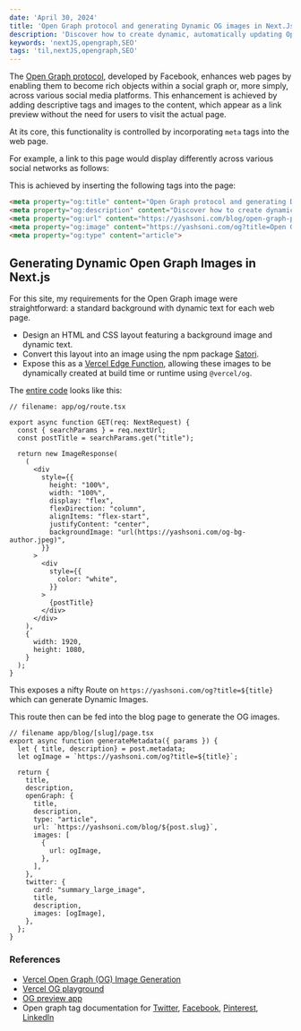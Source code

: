 ```yaml
---
date: 'April 30, 2024'
title: 'Open Graph protocol and generating Dynamic OG images in Next.Js'
description: 'Discover how to create dynamic, automatically updating Open Graph images in Next.js for visually rich link previews'
keywords: 'nextJS,opengraph,SEO'
tags: 'til,nextJS,opengraph,SEO'
---
```


The [Open Graph protocol](https://ogp.me/), developed by Facebook, enhances web pages by enabling them to become rich objects within a social graph or, 
more simply, across various social media platforms. 
This enhancement is achieved by adding descriptive tags and images to the content, which appear as a link preview without the need for users to visit the actual page.

At its core, this functionality is controlled by incorporating `meta` tags into the web page.

<Table
  data={{
    headers: [
      'meta tag name',
      'description'
    ],
    rows: [
        ['og:title', 'The title of your object as it should appear within the graph, e.g.'],      
        ['og:description', 'A one to two sentence description of your object.'],
        ['og:type', 'The type of your object, e.g., "video.movie". Depending on the type you specify, other properties may also be required.'],
        ['og:image' ,'An image URL which should represent your object within the graph.'],
        ['og:url', 'The canonical URL of your object that will be used as its permanent ID in the graph.'],
    ],
  }}
/>

For example, a link to this page would display differently across various social networks as follows: 

This is achieved by inserting the following tags into the page: 

```html
<meta property="og:title" content="Open Graph protocol and generating Dynamic OG images in Next.Js">
<meta property="og:description" content="Discover how to create dynamic, automatically updating Open Graph images in Next.js for visually rich link previews">
<meta property="og:url" content="https://yashsoni.com/blog/open-graph-protocol-and-generating-dynamic-OG-images">
<meta property="og:image" content="https://yashsoni.com/og?title=Open Graph protocol and generating dynamic OG images">
<meta property="og:type" content="article">
```

## Generating Dynamic Open Graph Images in Next.js

For this site, my requirements for the Open Graph image were straightforward: a standard background with dynamic text for each web page.

- Design an HTML and CSS layout featuring a background image and dynamic text.
- Convert this layout into an image using the npm package [Satori](https://github.com/vercel/satori).
- Expose this as a [Vercel Edge Function](https://vercel.com/docs/functions), allowing these images to be dynamically created at build time or runtime using `@vercel/og`.

The [entire code](https://github.com/yashatgit/yashsoni.com/blob/master/app/og/route.tsx) looks like this:
```TSX
// filename: app/og/route.tsx

export async function GET(req: NextRequest) {
  const { searchParams } = req.nextUrl;
  const postTitle = searchParams.get("title");
  
  return new ImageResponse(
    (
      <div
        style={{
          height: "100%",
          width: "100%",
          display: "flex",
          flexDirection: "column",
          alignItems: "flex-start",
          justifyContent: "center",
          backgroundImage: "url(https://yashsoni.com/og-bg-author.jpeg)",
        }}
      >
        <div
          style={{
            color: "white",            
          }}
        >
          {postTitle}
        </div>
      </div>
    ),
    {
      width: 1920,
      height: 1080,
    }
  );
}
```

This exposes a nifty Route on `https://yashsoni.com/og?title=${title}` which can generate Dynamic Images.

This route then can be fed into the blog page to generate the OG images.

```tsx
// filename app/blog/[slug]/page.tsx
export async function generateMetadata({ params }) {
  let { title, description} = post.metadata;
  let ogImage = `https://yashsoni.com/og?title=${title}`;

  return {
    title,
    description,
    openGraph: {
      title,
      description,
      type: "article",
      url: `https://yashsoni.com/blog/${post.slug}`,
      images: [
        {
          url: ogImage,
        },
      ],
    },
    twitter: {
      card: "summary_large_image",
      title,
      description,
      images: [ogImage],
    },
  };
}
```

### References
- [Vercel Open Graph (OG) Image Generation](https://vercel.com/docs/functions/og-image-generation)
- [Vercel OG playground](https://og-playground.vercel.app/)
- [OG preview app](https://www.opengraph.xyz/)
- Open graph tag documentation for [Twitter](https://developer.twitter.com/en/docs/tweets/optimize-with-cards/guides/getting-started), [Facebook](https://developers.facebook.com/docs/sharing/webmasters/), [Pinterest](https://developers.pinterest.com/docs/rich-pins/overview/), [LinkedIn](https://www.linkedin.com/help/linkedin/answer/46687/making-your-website-shareable-on-linkedin?lang=en)